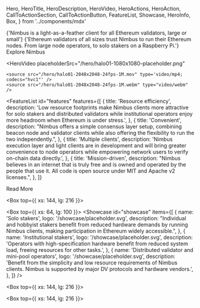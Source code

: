   Hero,
  HeroTitle,
  HeroDescription,
  HeroVideo,
  HeroActions,
  HeroAction,
  CallToActionSection,
  CallToActionButton,
  FeatureList,
  Showcase,
  HeroInfo,
  Box,
} from '../components/mdx'

<Hero size="large">
  <HeroInfo>
    <HeroTitle>
      {'Nimbus is a light-as-a-feather client for all Ethereum validators, large or small'}
    </HeroTitle>
    <HeroDescription>
      {'Ethereum validators of all sizes trust Nimbus to run their Ethereum nodes. From large node operators, to solo stakers on a Raspberry Pi.'} 
    </HeroDescription>
    <HeroActions>
      <HeroAction variant="outlined" href="https://github.com/status-im/nimbus-eth2" target="_blank">
        Explore Nimbus
      </HeroAction>
    </HeroActions>
  </HeroInfo>
  
  <HeroVideo
    placeholderSrc="/hero/halo01-1080x1080-placeholder.png"
  >
    <source src="/hero/halo01-2048x2048-24fps-1M.mov" type='video/mp4; codecs="hvc1"' />
    <source src="/hero/halo01-2048x2048-24fps-1M.webm" type="video/webm" />  
  </HeroVideo>
</Hero>

<FeatureList
  id="features"
  features={[
    {
      title: 'Resource efficiency',
      description:
        'Low resource footprints make Nimbus clients more attractive for solo stakers and distributed validators while institutional operators enjoy more headroom when Ethereum is under stress.',
    },
    {
      title: 'Convenient',
      description:
        "Nimbus offers a simple consensus layer setup, combining beacon node and validator clients while also offering the flexibility to run the two independently.",
    },
    {
      title: 'Multiple clients',
      description:
        'Nimbus execution layer and light clients are in development and will bring greater convenience to node operators while empowering network users to verify on-chain data directly.',
    },
    {
      title: 'Mission-driven',
      description:
        "Nimbus believes in an internet that is truly free and is owned and operated by the people that use it. All code is open source under MIT and Apache v2 licenses.",
    },
  ]}
>
  <CallToActionButton variant="outlined" href="/about/architect" target="_self">
    Read More
  </CallToActionButton>
</FeatureList>

<Box top={{ xs: 144, lg: 216 }}>
  <CallToActionSection
    title="Used by"
    columns={2}
    description="Besides building Ethereum clients, Nimbus lends its expertise in decentralized systems to the Logos Collective—a network of aligned projects and contributors building trust-minimized, corruption-resistant governing services and social institutions."
    label="Streamline your Ethereum validator setup with Nimbus"
    href="https://github.com/status-im/nimbus-eth2"
  />
</Box>

<Box top={{ xs: 64, lg: 100 }}>
  <Showcase
    id="showcase"
    items={[
      {
        name: 'Solo stakers',
        logo: '/showcase/placeholder.svg',
        description:
          "Individual and hobbyist stakers benefit from reduced hardware demands by running Nimbus clients, making participation in Ethereum widely accessible.",
      },
      {
        name: 'Institutional stakers',
        logo: '/showcase/placeholder.svg',
        description:
          'Operators with high-specification hardware benefit from reduced system load, freeing resources for other tasks.',
      },
      {
        name: 'Distributed validator and mini-pool operators',
        logo: '/showcase/placeholder.svg',
        description:
          'Benefit from the simplicity and low resource requirements of Nimbus clients. Nimbus is supported by major DV protocols and hardware vendors.',
      },
    ]}
  />
</Box>

<Box top={{ xs: 144, lg: 216 }}>
  <CallToActionSection
    title="Contributors"
    columns={1}
    description="Nimbus clients are built and maintained by a group of contributors with extensive software engineering, distributed systems, data science and research expertise that shares a passion for decentralized technologies and democratizing access to their disruptive potential."
    label="Read more"
    href="/about/team"
    target="_self"
  />
</Box>

<Box top={{ xs: 144, lg: 216 }}>
  <CallToActionSection
    title="Development roadmap"
    description="Nimbus follows a regular update schedule that is responsive to the Ethereum community's own roadmap, developments in the staking ecosystem and node operator feedback."
    label="Read more"
    href="/about/roadmap"
    target="_self"
  />
</Box>